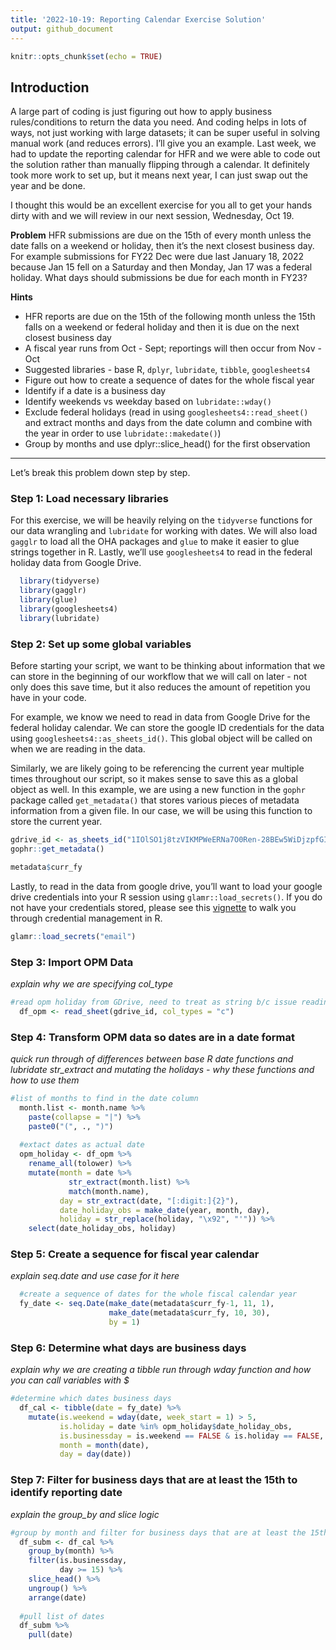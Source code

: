 ```yaml
---
title: '2022-10-19: Reporting Calendar Exercise Solution'
output: github_document
---
```


```r
knitr::opts_chunk$set(echo = TRUE)
```

## Introduction

A large part of coding is just figuring out how to apply business rules/conditions to return the data you need. And coding helps in lots of ways, not just working with large datasets; it can be super useful in solving manual work (and reduces errors). I'll give you an example. Last week, we had to update the reporting calendar for HFR and we were able to code out the solution rather than manually flipping through a calendar. It definitely took more work to set up, but it means next year, I can just swap out the year and be done.

I thought this would be an excellent exercise for you all to get your hands dirty with and we will review in our next session, Wednesday, Oct 19. 

**Problem**
HFR submissions are due on the 15th of every month unless the date falls on a weekend or holiday, then it's the next closest business day. For example submissions for FY22 Dec were due last January 18, 2022 because Jan 15 fell on a Saturday and then Monday, Jan 17 was a federal holiday. What days should submissions be due for each month in FY23?

**Hints**

* HFR reports are due on the 15th of the following month unless the 15th falls on a weekend or federal holiday and then it is due on the next closest business day
* A fiscal year runs from Oct - Sept; reportings will then occur from Nov - Oct
* Suggested libraries -  base R, `dplyr`, `lubridate`, `tibble`, `googlesheets4`
* Figure out how to create a sequence of dates for the whole fiscal year
* Identify if a date is a business day
* Identify weekends vs weekday based on `lubridate::wday()`
* Exclude federal holidays (read in using `googlesheets4::read_sheet()` and extract months and days from the date column and combine with the year in order to use `lubridate::makedate()`)
* Group by months and use dplyr::slice_head() for the first observation

***

Let's break this problem down step by step.

### Step 1: Load necessary libraries

For this exercise, we will be heavily relying on the `tidyverse` functions for our data wrangling and `lubridate` for working with dates. We will also load `gagglr` to load all the OHA packages and `glue` to make it easier to glue strings together in R. Lastly, we'll use `googlesheets4` to read in the federal holiday data from Google Drive.

```r
  library(tidyverse)
  library(gagglr)
  library(glue)
  library(googlesheets4)
  library(lubridate)
```


### Step 2: Set up some global variables

Before starting your script, we want to be thinking about information that we can store in the beginning of our workflow that we will call on later - not only does this save time, but it also reduces the amount of repetition you have in your code.

For example, we know we need to read in data from Google Drive for the federal holiday calendar. We can store the google ID credentials for the data using `googlesheets4::as_sheets_id()`. This global object will be called on when we are reading in the data.

Similarly, we are likely going to be referencing the current year multiple times throughout our script, so it makes sense to save this as a global object as well. In this example, we are using a new function in the `gophr` package called `get_metadata()` that stores various pieces of metadata information from a given file. In our case, we will be using this function to store the current year.

```r
gdrive_id <- as_sheets_id("1IOlSO1j8tzVIKMPWeERNa7O0Ren-28BEw5WiDjzpfGI")
gophr::get_metadata()
```
```r
metadata$curr_fy
```

Lastly, to read in the data from google drive, you'll want to load your google drive credentials into your R session using `glamr::load_secrets()`. If you do not have your credentials stored, please see this [vignette](https://usaid-oha-si.github.io/glamr/articles/credential-management.html) to walk you through credential management in R.

```r
glamr::load_secrets("email")
```

### Step 3: Import OPM Data

*explain why we are specifying col_type*

```r
#read opm holiday from GDrive, need to treat as string b/c issue reading date
  df_opm <- read_sheet(gdrive_id, col_types = "c")
```

### Step 4: Transform OPM data so dates are in a date format

*quick run through of differences between base R date functions and lubridate*
*str_extract and mutating the holidays - why these functions and how to use them*


```r
#list of months to find in the date column
  month.list <- month.name %>%
    paste(collapse = "|") %>%
    paste0("(", ., ")")
  
  #extact dates as actual date
  opm_holiday <- df_opm %>%
    rename_all(tolower) %>%
    mutate(month = date %>%
             str_extract(month.list) %>%
             match(month.name),
           day = str_extract(date, "[:digit:]{2}"),
           date_holiday_obs = make_date(year, month, day),
           holiday = str_replace(holiday, "\x92", "'")) %>%
    select(date_holiday_obs, holiday)
```

### Step 5: Create a sequence for fiscal year calendar

*explain seq.date and use case for it here*

```r
  #create a sequence of dates for the whole fiscal calendar year
  fy_date <- seq.Date(make_date(metadata$curr_fy-1, 11, 1), 
                      make_date(metadata$curr_fy, 10, 30), 
                      by = 1)
```

### Step 6: Determine what days are business days

*explain why we are creating a tibble*
*run through wday function and how you can call variables with $*


```r
#determine which dates business days 
  df_cal <- tibble(date = fy_date) %>%
    mutate(is.weekend = wday(date, week_start = 1) > 5,
           is.holiday = date %in% opm_holiday$date_holiday_obs,
           is.businessday = is.weekend == FALSE & is.holiday == FALSE,
           month = month(date),
           day = day(date))
```

### Step 7: Filter for business days that are at least the 15th to identify reporting date

*explain the group_by and slice logic*


```r
#group by month and filter for business days that are at least the 15th & slice first day
  df_subm <- df_cal %>%
    group_by(month) %>%
    filter(is.businessday,
           day >= 15) %>%
    slice_head() %>%
    ungroup() %>%
    arrange(date)
  
  #pull list of dates
  df_subm %>% 
    pull(date)
```


